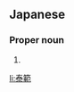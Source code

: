 ==Japanese==
{{ja-kanjitab|やす|のり}}

===Proper noun===
{{ja-pos|proper|やすのり}}

# {{given name|male|lang=ja|sort=やすのり}}

[[li:泰範]]